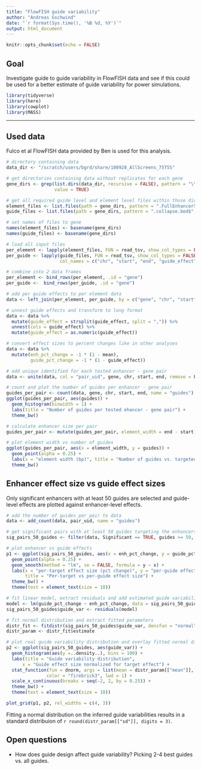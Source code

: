 ```yaml
---
title: "FlowFISH guide variability"
author: "Andreas Gschwind"
date: "`r format(Sys.time(), '%B %d, %Y')`"
output: html_document
---
```


```r
knitr::opts_chunk$set(echo = FALSE)
```

## Goal
Investigate guide to guide variability in FlowFISH data and see if this could be used for a better
estimate of guide variability for power simulations.

```r
library(tidyverse)
library(here)
library(cowplot)
library(MASS)
```

***

## Used data
Fulco et al FlowFISH data provided by Ben is used for this analysis.
```r
# directory containing data
data_dir <- "/scratch/users/bgrd/share/180928_AllScreens_75TSS"

# get directories containing data without replicates for each gene
gene_dirs <- grep(list.dirs(data_dir, recursive = FALSE), pattern = "\\.|-", invert = TRUE,
                  value = TRUE)

# get all required guide level and element level files within those directories
element_files <- list.files(path = gene_dirs, pattern = ".FullEnhancerScore.txt", full.names = TRUE)
guide_files <- list.files(path = gene_dirs, pattern = ".collapse.bed$", full.names = TRUE)

# set names of files to gene
names(element_files) <- basename(gene_dirs)
names(guide_files) <- basename(gene_dirs)

# load all input files
per_element <- lapply(element_files, FUN = read_tsv, show_col_types = FALSE)
per_guide <- lapply(guide_files, FUN = read_tsv, show_col_types = FALSE,
                    col_names = c("chr", "start", "end", "guide_effect"))

# combine into 2 data frames
per_element <- bind_rows(per_element, .id = "gene")
per_guide <-  bind_rows(per_guide, .id = "gene")
```

```r
# add per guide effects to per element data
data <- left_join(per_element, per_guide, by = c("gene", "chr", "start", "end"))

# unnest guide effects and transform to long format
data <- data %>% 
  mutate(guide_effect = strsplit(guide_effect, split = ",")) %>% 
  unnest(cols = guide_effect) %>% 
  mutate(guide_effect = as.numeric(guide_effect))

# convert effect sizes to percent changes like in other analyses
data <- data %>% 
  mutate(enh_pct_change = -1 * (1 - mean),
         guide_pct_change = -1 * (1 - guide_effect))

# add unique identified for each tested enhancer - gene pair
data <- unite(data, col = "pair_uid", gene, chr, start, end, remove = FALSE)

# count and plot the number of guides per enhancer - gene pair
guides_per_pair <- count(data, gene, chr, start, end, name = "guides")
ggplot(guides_per_pair, aes(guides)) +
  geom_histogram(binwidth = 1) +
  labs(title = "Number of guides per tested ehancer - gene pair") +
  theme_bw()
```

```r
# calculate enhancer size per pair
guides_per_pair <- mutate(guides_per_pair, element_width = end - start)

# plot element width vs number of guides
ggplot(guides_per_pair, aes(x = element_width, y = guides)) +
  geom_point(alpha = 0.25) +
  labs(x = "element width (bp)", title = "Number of guides vs. targeted element size") +
  theme_bw()
```

## Enhancer effect size vs guide effect sizes
Only significant enhancers with at least 50 guides are selected and guide-level effects are plotted
against enhancer-level effects.
```r
# add the number of guides per pair to data
data <- add_count(data, pair_uid, name = "guides")

# get significant pairs with at least 50 guides targeting the enhancers
sig_pairs_50_guides <- filter(data, Significant == TRUE, guides >= 50, enh_pct_change < 0)

# plot enhancer vs guide effects
p1 <- ggplot(sig_pairs_50_guides, aes(x = enh_pct_change, y = guide_pct_change)) +
  geom_point(alpha = 0.25) +
  geom_smooth(method = "lm", se = FALSE, formula = y ~ x) +
  labs(x = "per-target effect size (pct change)", y = "per-guide effect size (pct change)",
       title = "Per-target vs per-guide effect size") +
  theme_bw() +
  theme(text = element_text(size = 10))
```

```r
# fit linear model, extract residuals and add estimated guide variability to data
model <- lm(guide_pct_change ~ enh_pct_change, data = sig_pairs_50_guides)
sig_pairs_50_guides$guide_var <- residuals(model)

# fit normal distribution and extract fitted parameters
distr_fit <- fitdistr(sig_pairs_50_guides$guide_var, densfun = "normal")
distr_param <- distr_fit$estimate 

# plot real guide variability distribution and overlay fitted normal distribution
p2 <- ggplot(sig_pairs_50_guides, aes(guide_var)) +
  geom_histogram(aes(y =..density..), bins = 100) +
  labs(title = "Guide variability distribution",
      x = "Guide effect size normalized for target effect") +
  stat_function(fun = dnorm, args = list(mean = distr_param[["mean"]], sd = distr_param[["sd"]]),
               color = "firebrick3", lwd = 1) +
  scale_x_continuous(breaks = seq(-2, 2, by = 0.25)) +
  theme_bw() +
  theme(text = element_text(size = 10))
```

```r
plot_grid(p1, p2, rel_widths = c(4, 3))
```

Fitting a normal distribution on the inferred guide variabilities results in a standard distribuion
of `r round(distr_param[["sd"]], digits = 3)`.

## Open questions

* How does guide design affect guide variability? Picking 2-4 best guides vs. all guides.
